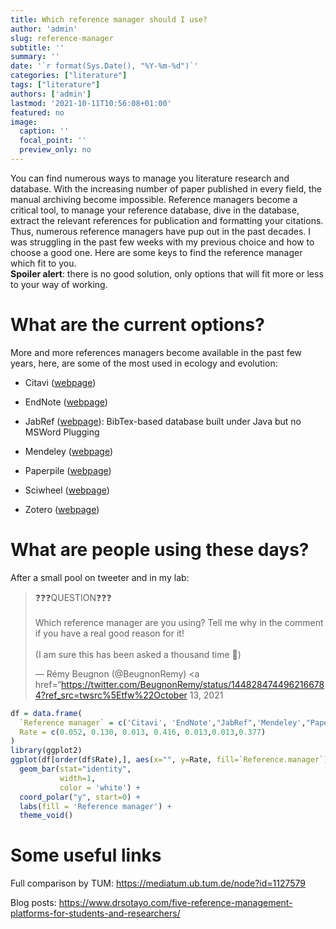 ```yaml
---
title: Which reference manager should I use? 
author: 'admin'
slug: reference-manager
subtitle: ''
summary: ''
date: '`r format(Sys.Date(), "%Y-%m-%d")`'
categories: ["literature"]
tags: ["literature"]
authors: ['admin']
lastmod: '2021-10-11T10:56:08+01:00'
featured: no
image:
  caption: ''
  focal_point: ''
  preview_only: no
---
```


You can find numerous ways to manage you literature research and database. With the increasing number of paper published in every field, the manual archiving become impossible. Reference managers become a critical tool, to manage your reference database, dive in the database, extract the relevant references for publication and formatting your citations. Thus, numerous reference managers have pup out in the past decades. I was struggling in the past few weeks with my previous choice and how to choose a good one. Here are some keys to find the reference manager which fit to you.\
**Spoiler alert**: there is no good solution, only options that will fit more or less to your way of working.

# What are the current options?

More and more references managers become available in the past few years, here, are some of the most used in ecology and evolution:

-   Citavi ([webpage](https://www.citavi.com/en))

-   EndNote ([webpage](https://endnote.com/))

-   JabRef ([webpage](https://www.jabref.org/)): BibTex-based database built under Java but no MSWord Plugging

-   Mendeley ([webpage](https://www.mendeley.com/))

-   Paperpile ([webpage](https://paperpile.com/))

-   Sciwheel ([webpage](https://sciwheel.com/?lg))

-   Zotero ([webpage](https://www.zotero.org/))

# What are people using these days?

After a small pool on tweeter and in my lab:

<blockquote class="twitter-tweet">

<p lang="en" dir="ltr">

❓❓❓QUESTION❓❓❓<br><br>Which reference manager are you using? Tell me why in the comment if you have a real good reason for it! <br><br>(I am sure this has been asked a thousand time 🤔)

</p>

--- Rémy Beugnon (@BeugnonRemy) \<a href="<https://twitter.com/BeugnonRemy/status/1448284744962166784?ref_src=twsrc%5Etfw%22October> 13, 2021</a>

</blockquote>

```{=html}
<script async src="https://platform.twitter.com/widgets.js" 
charset="utf-8"></script>
```
```r
df = data.frame(
  `Reference manager` = c('Citavi', 'EndNote',"JabRef",'Mendeley',"Paperpile",'Sciwheel','Zotero'),
  Rate = c(0.052, 0.130, 0.013, 0.416, 0.013,0.013,0.377)
)
library(ggplot2)
ggplot(df[order(df$Rate),], aes(x="", y=Rate, fill=`Reference.manager`)) +
  geom_bar(stat="identity", 
           width=1,
           color = 'white') +
  coord_polar("y", start=0) + 
  labs(fill = 'Reference manager') + 
  theme_void()
```

# Some useful links

Full comparison by TUM: <https://mediatum.ub.tum.de/node?id=1127579>

Blog posts: <https://www.drsotayo.com/five-reference-management-platforms-for-students-and-researchers/>
